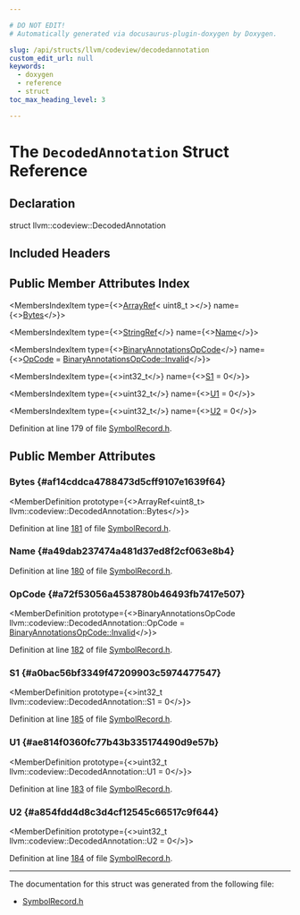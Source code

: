 ```yaml
---

# DO NOT EDIT!
# Automatically generated via docusaurus-plugin-doxygen by Doxygen.

slug: /api/structs/llvm/codeview/decodedannotation
custom_edit_url: null
keywords:
  - doxygen
  - reference
  - struct
toc_max_heading_level: 3

---
```





# The `DecodedAnnotation` Struct Reference

<DoxygenPage pluginConfig={pluginConfig}>



## Declaration

<CodeBlock>struct llvm::codeview::DecodedAnnotation</CodeBlock>

## Included Headers

<IncludesList>
<IncludesListItem
  filePath="llvm/DebugInfo/CodeView/SymbolRecord.h"
  permalink="/docs/api/files/include/include/llvm/include/llvm/debuginfo/include/llvm/debuginfo/codeview/symbolrecord-h"
  isLocal="true" />
</IncludesList>

## Public Member Attributes Index

<MembersIndex>

<MembersIndexItem
  type={<><a href="/docs/api/classes/llvm/arrayref">ArrayRef</a>&lt; uint8&#95;t &gt;</>}
  name={<><a href="#af14cddca4788473d5cff9107e1639f64">Bytes</a></>}>
</MembersIndexItem>

<MembersIndexItem
  type={<><a href="/docs/api/classes/llvm/stringref">StringRef</a></>}
  name={<><a href="#a49dab237474a481d37ed8f2cf063e8b4">Name</a></>}>
</MembersIndexItem>

<MembersIndexItem
  type={<><a href="/docs/api/namespaces/llvm/codeview/#a0883f644d58e1e0e4624e4773b4fc372">BinaryAnnotationsOpCode</a></>}
  name={<><a href="#a72f53056a4538780b46493fb7417e507">OpCode</a> = <a href="/docs/api/namespaces/llvm/codeview/#a0883f644d58e1e0e4624e4773b4fc372a4bbb8f967da6d1a610596d7257179c2b">BinaryAnnotationsOpCode::Invalid</a></>}>
</MembersIndexItem>

<MembersIndexItem
  type={<>int32&#95;t</>}
  name={<><a href="#a0bac56bf3349f47209903c5974477547">S1</a> = 0</>}>
</MembersIndexItem>

<MembersIndexItem
  type={<>uint32&#95;t</>}
  name={<><a href="#ae814f0360fc77b43b335174490d9e57b">U1</a> = 0</>}>
</MembersIndexItem>

<MembersIndexItem
  type={<>uint32&#95;t</>}
  name={<><a href="#a854fdd4d8c3d4cf12545c66517c9f644">U2</a> = 0</>}>
</MembersIndexItem>

</MembersIndex>


Definition at line 179 of file <a href="/docs/api/files/include/include/llvm/include/llvm/debuginfo/include/llvm/debuginfo/codeview/symbolrecord-h">SymbolRecord.h</a>.

<SectionDefinition>

## Public Member Attributes

### Bytes {#af14cddca4788473d5cff9107e1639f64}

<MemberDefinition
  prototype={<>ArrayRef&lt;uint8&#95;t&gt; llvm::codeview::DecodedAnnotation::Bytes</>}>

Definition at line <a href="/docs/api/files/include/include/llvm/include/llvm/debuginfo/include/llvm/debuginfo/codeview/symbolrecord-h/#l00181">181</a> of file <a href="/docs/api/files/include/include/llvm/include/llvm/debuginfo/include/llvm/debuginfo/codeview/symbolrecord-h">SymbolRecord.h</a>.
</MemberDefinition>

### Name {#a49dab237474a481d37ed8f2cf063e8b4}

<MemberDefinition
  prototype="StringRef llvm::codeview::DecodedAnnotation::Name">

Definition at line <a href="/docs/api/files/include/include/llvm/include/llvm/debuginfo/include/llvm/debuginfo/codeview/symbolrecord-h/#l00180">180</a> of file <a href="/docs/api/files/include/include/llvm/include/llvm/debuginfo/include/llvm/debuginfo/codeview/symbolrecord-h">SymbolRecord.h</a>.
</MemberDefinition>

### OpCode {#a72f53056a4538780b46493fb7417e507}

<MemberDefinition
  prototype={<>BinaryAnnotationsOpCode llvm::codeview::DecodedAnnotation::OpCode = <a href="/docs/api/namespaces/llvm/codeview/#a0883f644d58e1e0e4624e4773b4fc372a4bbb8f967da6d1a610596d7257179c2b">BinaryAnnotationsOpCode::Invalid</a></>}>

Definition at line <a href="/docs/api/files/include/include/llvm/include/llvm/debuginfo/include/llvm/debuginfo/codeview/symbolrecord-h/#l00182">182</a> of file <a href="/docs/api/files/include/include/llvm/include/llvm/debuginfo/include/llvm/debuginfo/codeview/symbolrecord-h">SymbolRecord.h</a>.
</MemberDefinition>

### S1 {#a0bac56bf3349f47209903c5974477547}

<MemberDefinition
  prototype={<>int32&#95;t llvm::codeview::DecodedAnnotation::S1 = 0</>}>

Definition at line <a href="/docs/api/files/include/include/llvm/include/llvm/debuginfo/include/llvm/debuginfo/codeview/symbolrecord-h/#l00185">185</a> of file <a href="/docs/api/files/include/include/llvm/include/llvm/debuginfo/include/llvm/debuginfo/codeview/symbolrecord-h">SymbolRecord.h</a>.
</MemberDefinition>

### U1 {#ae814f0360fc77b43b335174490d9e57b}

<MemberDefinition
  prototype={<>uint32&#95;t llvm::codeview::DecodedAnnotation::U1 = 0</>}>

Definition at line <a href="/docs/api/files/include/include/llvm/include/llvm/debuginfo/include/llvm/debuginfo/codeview/symbolrecord-h/#l00183">183</a> of file <a href="/docs/api/files/include/include/llvm/include/llvm/debuginfo/include/llvm/debuginfo/codeview/symbolrecord-h">SymbolRecord.h</a>.
</MemberDefinition>

### U2 {#a854fdd4d8c3d4cf12545c66517c9f644}

<MemberDefinition
  prototype={<>uint32&#95;t llvm::codeview::DecodedAnnotation::U2 = 0</>}>

Definition at line <a href="/docs/api/files/include/include/llvm/include/llvm/debuginfo/include/llvm/debuginfo/codeview/symbolrecord-h/#l00184">184</a> of file <a href="/docs/api/files/include/include/llvm/include/llvm/debuginfo/include/llvm/debuginfo/codeview/symbolrecord-h">SymbolRecord.h</a>.
</MemberDefinition>

</SectionDefinition>

<hr/>

The documentation for this struct was generated from the following file:

<ul>
<li><a href="/docs/api/files/include/include/llvm/include/llvm/debuginfo/include/llvm/debuginfo/codeview/symbolrecord-h">SymbolRecord.h</a></li>
</ul>

</DoxygenPage>
